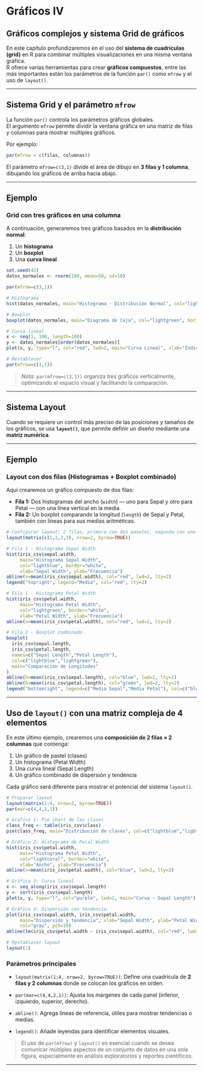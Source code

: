 # Gráficos IV

## Gráficos complejos y sistema Grid de gráficos

En este capítulo profundizaremos en el uso del **sistema de cuadrículas (grid)** en R para combinar múltiples visualizaciones en una misma ventana gráfica.  
R ofrece varias herramientas para crear **gráficos compuestos**, entre las más importantes están los parámetros de la función `par()` como `mfrow` y el uso de `layout()`.

---

## Sistema Grid y el parámetro `mfrow`

La función `par()` controla los parámetros gráficos globales.  
El argumento `mfrow` permite dividir la ventana gráfica en una matriz de filas y columnas para mostrar múltiples gráficos.

Por ejemplo:
```r
par(mfrow = c(filas, columnas))
```

El parámetro `mfrow=c(3,1)` divide el área de dibujo en **3 filas y 1 columna**, dibujando los gráficos de arriba hacia abajo.

---

## Ejemplo

### Grid con tres gráficos en una columna

A continuación, generaremos tres gráficos basados en la **distribución normal**:

1. Un **histograma**
2. Un **boxplot**
3. Una **curva lineal**

```r
set.seed(42)
datos_normales <- rnorm(100, mean=50, sd=10)

par(mfrow=c(3,1))

# Histograma
hist(datos_normales, main="Histograma - Distribución Normal", col="lightblue", border="white")

# Boxplot
boxplot(datos_normales, main="Diagrama de Caja", col="lightgreen", horizontal=TRUE)

# Curva lineal
x <- seq(1, 100, length=100)
y <- datos_normales[order(datos_normales)]
plot(x, y, type="l", col="red", lwd=2, main="Curva Lineal", xlab="Índice", ylab="Valor")

# Restablecer
par(mfrow=c(1,1))
```

> *Nota:* `par(mfrow=c(3,1))` organiza tres gráficos verticalmente, optimizando el espacio visual y facilitando la comparación.

---

## Sistema Layout

Cuando se requiere un control más preciso de las posiciones y tamaños de los gráficos, se usa **`layout()`**, que permite definir un diseño mediante una **matriz numérica**.

---

## Ejemplo

### Layout con dos filas (Histogramas + Boxplot combinado)

Aquí crearemos un gráfico compuesto de dos filas:

* **Fila 1:** Dos histogramas del ancho (`width`) — uno para Sepal y otro para Petal — con una línea vertical en la media.
* **Fila 2:** Un boxplot comparando la longitud (`length`) de Sepal y Petal, también con líneas para sus medias aritméticas.

```r
# Configurar layout: 2 filas, primera con dos paneles, segunda con uno
layout(matrix(c(1,2,3,3), nrow=2, byrow=TRUE))

# Fila 1 - Histograma Sepal Width
hist(iris_csv$sepal.width,
     main="Histograma Sepal Width",
     col="lightblue", border="white",
     xlab="Sepal Width", ylab="Frecuencia")
abline(v=mean(iris_csv$sepal.width), col="red", lwd=2, lty=2)
legend("topright", legend="Media", col="red", lty=2)

# Fila 1 - Histograma Petal Width
hist(iris_csv$petal.width,
     main="Histograma Petal Width",
     col="lightgreen", border="white",
     xlab="Petal Width", ylab="Frecuencia")
abline(v=mean(iris_csv$petal.width), col="red", lwd=2, lty=2)

# Fila 2 - Boxplot combinado
boxplot(
  iris_csv$sepal.length,
  iris_csv$petal.length,
  names=c("Sepal Length","Petal Length"),
  col=c("lightblue","lightgreen"),
  main="Comparación de Longitudes"
)
abline(h=mean(iris_csv$sepal.length), col="blue", lwd=2, lty=2)
abline(h=mean(iris_csv$petal.length), col="green", lwd=2, lty=2)
legend("bottomright", legend=c("Media Sepal","Media Petal"), col=c("blue","green"), lty=2)
```

---

## Uso de `layout()` con una matriz compleja de 4 elementos

En este último ejemplo, crearemos una **composición de 2 filas × 2 columnas** que contenga:

1. Un gráfico de pastel (clases)
2. Un histograma (Petal Width)
3. Una curva lineal (Sepal Length)
4. Un gráfico combinado de dispersión y tendencia

Cada gráfico será diferente para mostrar el potencial del sistema `layout()`.

```r
# Preparar layout
layout(matrix(1:4, nrow=2, byrow=TRUE))
par(mar=c(4,4,2,1))

# Gráfico 1: Pie chart de las clases
class_freq <- table(iris_csv$class)
pie(class_freq, main="Distribución de clases", col=c("lightblue","lightgreen","lightpink"))

# Gráfico 2: Histograma de Petal Width
hist(iris_csv$petal.width,
     main="Histograma Petal Width",
     col="lightcoral", border="white",
     xlab="Ancho", ylab="Frecuencia")
abline(v=mean(iris_csv$petal.width), col="blue", lwd=2, lty=2)

# Gráfico 3: Curva lineal
x <- seq_along(iris_csv$sepal.length)
y <- sort(iris_csv$sepal.length)
plot(x, y, type="l", col="purple", lwd=2, main="Curva - Sepal Length")

# Gráfico 4: Dispersión con tendencia
plot(iris_csv$sepal.width, iris_csv$petal.width,
     main="Dispersión y tendencia", xlab="Sepal Width", ylab="Petal Width",
     col="gray", pch=19)
abline(lm(iris_csv$petal.width ~ iris_csv$sepal.width), col="red", lwd=2)

# Restablecer layout
layout(1)
```

### Parámetros principales

* `layout(matrix(1:4, nrow=2, byrow=TRUE))`:
  Define una cuadrícula de **2 filas y 2 columnas** donde se colocan los gráficos en orden.

* `par(mar=c(4,4,2,1))`:
  Ajusta los márgenes de cada panel (inferior, izquierdo, superior, derecho).

* `abline()`:
  Agrega líneas de referencia, útiles para mostrar tendencias o medias.

* `legend()`:
  Añade leyendas para identificar elementos visuales.

> El uso de `par(mfrow)` y `layout()` es esencial cuando se desea comunicar múltiples aspectos de un conjunto de datos en una sola figura, especialmente en análisis exploratorios y reportes científicos.

---

